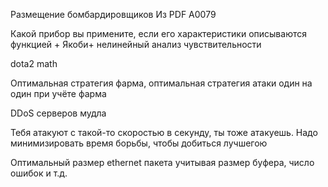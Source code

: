 Размещение бомбардировщиков Из PDF A0079

Какой прибор вы примените, если его характеристики описываются функцией + Якоби+ нелинейный анализ чувствительности

dota2 math

Оптимальная стратегия фарма, оптимальная стратегия атаки один на один при учёте фарма

DDoS серверов мудла

Тебя атакуют с такой-то скоростью в секунду, ты тоже атакуешь. Надо минимизировать время борьбы, чтобы добиться лучшегою

Оптимальный размер ethernet пакета учитывая размер буфера, число ошибок и т.д.
